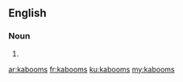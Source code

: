 ==English==

===Noun===
{{head|en|plural}}

# {{plural of|kaboom|lang=en|nocat=1}}

[[ar:kabooms]]
[[fr:kabooms]]
[[ku:kabooms]]
[[my:kabooms]]